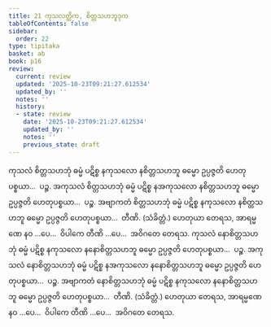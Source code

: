 ```yaml
---
title: 21 ကုသလတ္တိက, စိတ္တသဟဘူဒုက
tableOfContents: false
sidebar:
  order: 22
type: tipitaka
basket: ab
book: p16
review:
  current: review
  updated: '2025-10-23T09:21:27.612534'
  updated_by: ''
  notes: ''
  history:
  - state: review
    date: '2025-10-23T09:21:27.612534'
    updated_by: ''
    notes: ''
    previous_state: draft
---
```



<ReviewStatus review={frontmatter.review} showDetails={true} />

<HypothesisAnnotation frontmatter={frontmatter} />

<DynamicBreadcrumb />

<Division number="40" book="p16" e="ch" v="40" p="260">

<Paragraph number="111" book="p16">
ကုသလံ စိတ္တသဟဘုံ ဓမ္မံ ပဋိစ္စ နကုသလော နစိတ္တသဟဘူ ဓမ္မော ဥပ္ပဇ္ဇတိ ဟေတုပစ္စယာ…  ပဉ္စ.
</Paragraph>

<Paragraph number="112" book="p16">
အကုသလံ စိတ္တသဟဘုံ ဓမ္မံ ပဋိစ္စ နအကုသလော နစိတ္တသဟဘူ ဓမ္မော ဥပ္ပဇ္ဇတိ ဟေတုပစ္စယာ…  ပဉ္စ.
</Paragraph>

<Paragraph number="113" book="p16">
အဗျာကတံ စိတ္တသဟဘုံ ဓမ္မံ ပဋိစ္စ နကုသလော နစိတ္တသဟဘူ ဓမ္မော ဥပ္ပဇ္ဇတိ ဟေတုပစ္စယာ…  တီဏိ. (သံခိတ္တံ.)
</Paragraph>

<Paragraph number="114" book="p16">
ဟေတုယာ တေရသ, အာရမ္မဏေ နဝ …ပေ…  ဝိပါကေ တီဏိ …ပေ…  အဝိဂတေ တေရသ.
</Paragraph>

</Division>
<Division number="41" book="p16" e="ch" v="40" p="260">

<Paragraph number="115" book="p16">
ကုသလံ နောစိတ္တသဟဘုံ ဓမ္မံ ပဋိစ္စ နကုသလော နနောစိတ္တသဟဘူ ဓမ္မော ဥပ္ပဇ္ဇတိ ဟေတုပစ္စယာ…  ပဉ္စ.
</Paragraph>

<Paragraph number="116" book="p16">
အကုသလံ နောစိတ္တသဟဘုံ ဓမ္မံ ပဋိစ္စ နအကုသလော နနောစိတ္တသဟဘူ ဓမ္မော ဥပ္ပဇ္ဇတိ ဟေတုပစ္စယာ…  ပဉ္စ.
</Paragraph>

<Paragraph number="117" book="p16">
အဗျာကတံ နောစိတ္တသဟဘုံ ဓမ္မံ ပဋိစ္စ နကုသလော နနောစိတ္တသဟဘူ ဓမ္မော ဥပ္ပဇ္ဇတိ ဟေတုပစ္စယာ…  တီဏိ. (သံခိတ္တံ.)
</Paragraph>

<Paragraph number="118" book="p16">
ဟေတုယာ တေရသ, အာရမ္မဏေ နဝ …ပေ…  ဝိပါကေ တီဏိ …ပေ…  အဝိဂတေ တေရသ.
</Paragraph>
</Division>